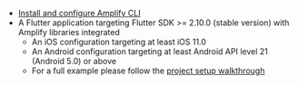 - [Install and configure Amplify CLI](/[platform]/tools/cli/start/set-up-cli/)
- A Flutter application targeting Flutter SDK >= 2.10.0 (stable version) with Amplify libraries integrated
  - An iOS configuration targeting at least iOS 11.0
  - An Android configuration targeting at least Android API level 21 (Android 5.0) or above
  - For a full example please follow the [project setup walkthrough](/[platform]/prev/start/project-setup/create-application/)
